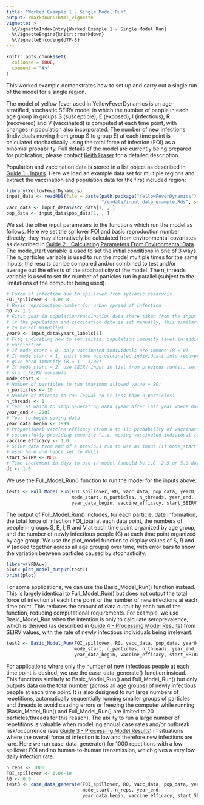 ```yaml
---
title: "Worked Example 1 - Single Model Run"
output: rmarkdown::html_vignette
vignette: >
  %\VignetteIndexEntry{Worked Example 1 - Single Model Run}
  %\VignetteEngine{knitr::rmarkdown}
  %\VignetteEncoding{UTF-8}
---
```


```r
knitr::opts_chunk$set(
  collapse = TRUE,
  comment = "#>"
)
```

This worked example demonstrates how to set up and carry out a single run of the model for a single region. 

The model of yellow fever used in YellowFeverDynamics is an age-stratified, stochastic SEIRV model in which the number of people in each age group in groups S (susceptible), E (exposed), I (infectious), R (recovered) and V (vaccinated) is computed at each time point, with changes in population also incorporated. The number of new infections (individuals moving from group S to group E) at each time point is calculated stochastically using the total force of infection (FOI) as a binomial probability. Full details of the model are currently being prepared for publication; please contact [Keith Fraser](https://www.imperial.ac.uk/people/keith.fraser) for a detailed description.

Population and vaccination data is stored in a list object as described in [Guide 1 - Inputs](https://mrc-ide.github.io/YellowFeverDynamics/articles/CGuideAInputs.html). Here we load an example data set for multiple regions and extract the vaccination and population data for the first included region:

```r
library(YellowFeverDynamics)
input_data <- readRDS(file = paste(path.package("YellowFeverDynamics"), 
                                   "/exdata/input_data_example.Rds", sep = ""))
vacc_data <- input_data$vacc_data[1, , ]
pop_data <- input_data$pop_data[1, , ]  
```

We set the other input parameters to the functions which run the model as follows. Here we set the spillover FOI and basic reproduction number directly; they may alternatively be calculated from environmental covariates as described in [Guide 2 - Calculating Parameters From Environmental Data](https://mrc-ide.github.io/YellowFeverDynamics/articles/CGuideBParametersEnvironment.html). The mode_start variable is used to set the initial conditions in one of 3 ways. The n_particles variable is used to run the model multiple times for the same inputs; the results can be compared and/or combined to test and/or average out the effects of the stochasticity of the model. The n_threads variable is used to set the number of particles run in parallel (subject to the limitations of the computer being used).

```r
# Force of infection due to spillover from sylvatic reservoir
FOI_spillover <- 1.0e-8             
# Basic reproduction number for urban spread of infection
R0 <- 1.5                           
# First year in population/vaccination data (here taken from the input data set; 
# if the population and vaccination data is set manually, this similarly needs 
# to be set manually)
year0 <- input_data$years_labels[1] 
# Flag indicating how to set initial population immunity level in addition to
# vaccination
# If mode_start = 0, only vaccinated individuals are immune (R = 0)
# If mode_start = 1, shift some non-vaccinated individuals into recovered to 
# give herd immunity (R = 1 - 1/R0)
# If mode_start = 2, use SEIRV input in list from previous run(s), set using
# start_SEIRV variable
mode_start <- 1       
# Number of particles to run (maximum allowed value = 20)
n_particles <- 10     
# Number of threads to run (equal to or less than n_particles)
n_threads <- 1   
# Year at which to stop generating data (year after last year where data is desired)
year_end <- 2001     
# Year to begin saving data
year_data_begin <- 1999  
# Proportional vaccine efficacy (from 0 to 1); probability of vaccination 
# successfully providing immunity (i.e. moving vaccinated individual to group V)
vaccine_efficacy <- 1.0    
# SEIRV data from end of a previous run to use as input (if mode_start = 2; not 
# used here and hence set to NULL)
start_SEIRV <- NULL  
# Time increment in days to use in model (should be 1.0, 2.5 or 5.0 days)
dt <- 1.0                           
```

We use the Full_Model_Run() function to run the model for the inputs above:

```r
test1 <- Full_Model_Run(FOI_spillover, R0, vacc_data, pop_data, year0, 
                        mode_start, n_particles, n_threads, year_end,
                        year_data_begin, vaccine_efficacy, start_SEIRV, dt)
```

The output of Full_Model_Run() includes, for each particle, date information, the total force of infection FOI_total at each data point, the numbers of people in groups S, E, I, R and V at each time point organized by age group, and the number of newly infectious people (C) at each time point organized by age group. We use the plot_model function to display values of S, R and V (added together across all age groups) over time, with error bars to show the variation between particles caused by stochasticity.

```r
library(YFDAux)
plot<-plot_model_output(test1)
print(plot)
```

For some applications, we can use the Basic_Model_Run() function instead. This is largely identical to Full_Model_Run() but does not output the total force of infection at each time point or the number of new infections at each time point. This reduces the amount of data output by each run of the function, reducing computational requirements. For example, we use Basic_Model_Run when the intention is only to calculate seroprevalence, which is derived (as described in [Guide 4 - Processing Model Results](https://mrc-ide.github.io/YellowFeverDynamics/articles/BGuideDModelResultsProcess.html)) from SEIRV values, with the rate of newly infectious individuals being irrelevant.

```r
test2 <- Basic_Model_Run(FOI_spillover, R0, vacc_data, pop_data, year0, 
                         mode_start, n_particles, n_threads, year_end,
                         year_data_begin, vaccine_efficacy, start_SEIRV, dt)
```

For applications where only the number of new infectious people at each time point is desired, we use the case_data_generate() function instead. This functions similarly to Basic_Model_Run() and Full_Model_Run() but only outputs data on the total number (across all age groups) of newly infectious people at each time point. It is also designed to run large numbers of repetitions, automatically sequentially running smaller groups of particles and threads to avoid causing errors or freezing the computer while running (Basic_Model_Run() and Full_Model_Run() are limited to 20 particles/threads for this reason). The ability to run a large number of repetitions is valuable when modelling annual case rates and/or outbreak risk/occurrence (see [Guide 3 - Processing Model Results](https://mrc-ide.github.io/YellowFeverDynamics/articles/CGuideCModelResultsProcess.html)) in situations where the overall force of infection is low and therefore new infections are rare. Here we run case_data_generate() for 1000 repetitions with a low spillover FOI and no human-to-human transmission, which gives a very low daily infection rate.

```r
n_reps <- 1000
FOI_spillover <- 1.0e-10
R0 <- 0.0
test3 <- case_data_generate(FOI_spillover, R0, vacc_data, pop_data, year0, 
                            mode_start, n_reps, year_end,
                            year_data_begin, vaccine_efficacy, start_SEIRV, dt)
```
